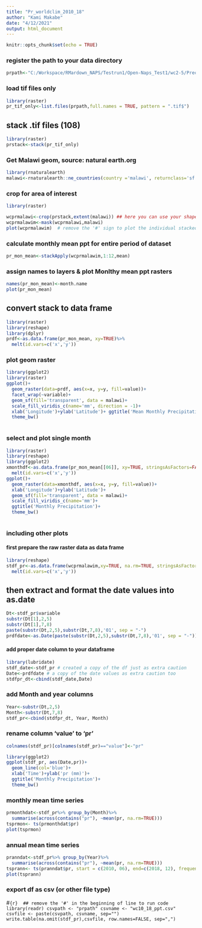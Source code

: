 ---
title: "Pr_worldclim_2010_18"
author: "Kami Makabe"
date: "4/12/2021"
output: html_document
---
```{r setup, include=FALSE,message=FALSE, warning=FALSE}
knitr::opts_chunk$set(echo = TRUE)
```

### register the path to your data directory
```{r}
prpath<-"C:/Workspace/RMardown_NAPS/Testrun1/Open-Naps_Test1/wc2-5/Precipitation/wc2.1_2.5m_prec_2010-2018 - Copy"
```


### load tif files only

```{r}
library(raster)
pr_tif_only<-list.files(prpath,full.names = TRUE, pattern = ".tif$")
```


## stack .tif files (108)

```{r}
library(raster)
prstack<-stack(pr_tif_only)
```

### Get Malawi geom, source: natural earth.org

```{r, echo=FALSE}
library(rnaturalearth)
malawi<-rnaturalearth::ne_countries(country ='malawi', returnclass='sf')
```


### crop for area of interest

```{r,echo=FALSE, message=FALSE, warning=FALSE}
library(raster)

wcprmalawi<-crop(prstack,extent(malawi)) ## here you can use your shapefile from previous step or get the bounding coordinates from any map service and enter them in the order (west, east, south, north)
wcprmalawim<-mask(wcprmalawi,malawi)
plot(wcprmalawim)  # remove the '#' sign to plot the individual stacked .tifs
```


### calculate monthly mean ppt for entire period of dataset

```{r}
pr_mon_mean<-stackApply(wcprmalawim,1:12,mean)
```


### assign names to layers & plot Monlthy mean ppt rasters

```{r}
names(pr_mon_mean)<-month.name
plot(pr_mon_mean)
```


## convert stack to data frame

```{r}
library(raster)
library(reshape)
library(dplyr)
prdf<-as.data.frame(pr_mon_mean, xy=TRUE)%>%
  melt(id.vars=c('x','y'))

```


### plot geom raster

```{r}
library(ggplot2)
library(raster)
ggplot()+
  geom_raster(data=prdf, aes(x=x, y=y, fill=value))+
  facet_wrap(~variable)+
  geom_sf(fill='transparent', data = malawi)+
  scale_fill_viridis_c(name='mm', direction = -1)+
  xlab('Longitude')+ylab('Latitude')+ ggtitle('Mean Monthly Precipitation')+
  theme_bw()
  
```


### select and plot single month

```{r}
library(raster)
library(reshape)
library(ggplot2)
xmonthdf<-as.data.frame(pr_mon_mean[[06]], xy=TRUE, stringsAsFactors=FALSE)%>%
  melt(id.vars=c('x','y'))
ggplot()+
  geom_raster(data=xmonthdf, aes(x=x, y=y, fill=value))+
  xlab('Longitude')+ylab('Latitude')+
  geom_sf(fill='transparent', data = malawi)+
  scale_fill_viridis_c(name='mm')+
  ggtitle('Monthly Precipitation')+
  theme_bw()
  
```

### including other plots

#### first prepare the raw raster data as data frame

```{r}
library(reshape)
stdf_pr<-as.data.frame(wcprmalawim,xy=TRUE, na.rm=TRUE, stringsAsFactors=FALSE)%>%
  melt(id.vars=c('x','y'))
```
## then extract and format the date values into as.date

```{r}
Dt<-stdf_pr$variable
substr(Dt[1],2,5)
substr(Dt[1],7,8)
paste(substr(Dt,2,5),substr(Dt,7,8),'01', sep = "-")
prdfdate<-as.Date(paste(substr(Dt,2,5),substr(Dt,7,8),'01', sep = "-"))

```

#### add proper date column to your dataframe

```{r}
library(lubridate)
stdf_date<-stdf_pr # created a copy of the df just as extra caution
Date<-prdfdate # a copy of the date values as extra caution too
stdfpr_dt<-cbind(stdf_date,Date)
```
### add Month and year columns

```{r}
Year<-substr(Dt,2,5)
Month<-substr(Dt,7,8)
stdf_pr<-cbind(stdfpr_dt, Year, Month)
```


### rename column 'value' to 'pr'

```{r}
colnames(stdf_pr)[colnames(stdf_pr)=="value"]<-"pr"
```

```{r}
library(ggplot2)
ggplot(stdf_pr, aes(Date,pr))+
  geom_line(col='blue')+
  xlab('Time')+ylab('pr (mm)')+
  ggtitle('Monthly Precipitation')+
  theme_bw()

```

### monthly mean time series
 
```{r}
prmonthdat<-stdf_pr%>% group_by(Month)%>% 
  summarise(across(contains("pr"), ~mean(pr, na.rm=TRUE)))
tsprmon<- ts(prmonthdat$pr)
plot(tsprmon)
```

### annual mean time series

```{r}

pranndat<-stdf_pr%>% group_by(Year)%>% 
  summarise(across(contains("pr"), ~mean(pr, na.rm=TRUE)))
tsprann<- ts(pranndat$pr, start = c(2010, 06), end=c(2018, 12), frequency = 1)
plot(tsprann)
```

### export df as csv (or other file type)
#```{r}  ## remove the '#' in the beginning of line to run code
library(readr)
csvpath <- "prpath"
csvname <- "wc10_18_ppt.csv"
csvfile <- paste(csvpath, csvname, sep="")
write.table(na.omit(stdf_pr),csvfile, row.names=FALSE, sep=",")
```
